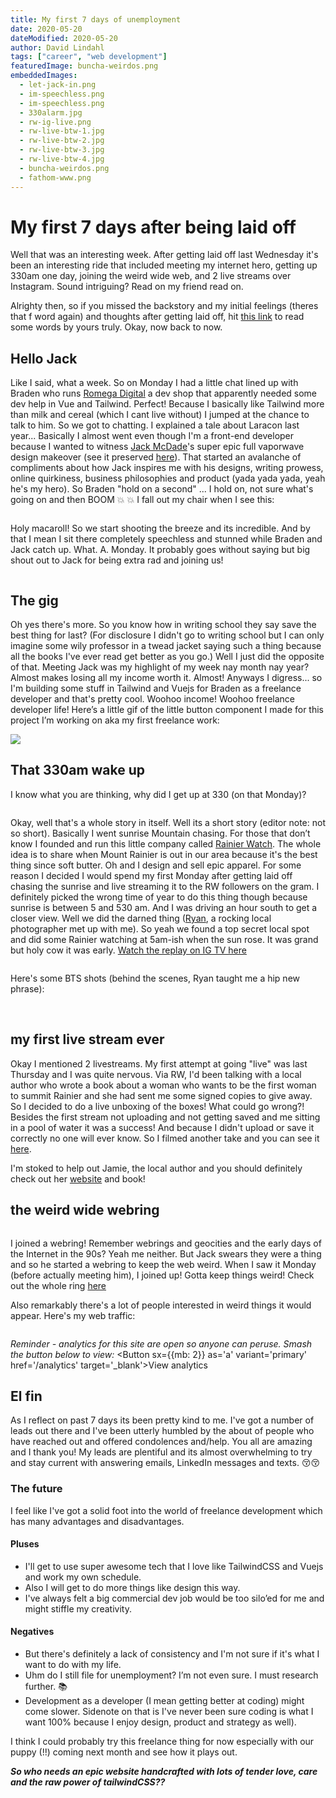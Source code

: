 ```yaml
---
title: My first 7 days of unemployment
date: 2020-05-20
dateModified: 2020-05-20
author: David Lindahl
tags: ["career", "web development"]
featuredImage: buncha-weirdos.png
embeddedImages:
  - let-jack-in.png
  - im-speechless.png
  - im-speechless.png
  - 330alarm.jpg
  - rw-ig-live.png
  - rw-live-btw-1.jpg
  - rw-live-btw-2.jpg
  - rw-live-btw-3.jpg
  - rw-live-btw-4.jpg
  - buncha-weirdos.png
  - fathom-www.png
---
```


# My first 7 days after being laid off
Well that was an interesting week. After getting laid off last Wednesday it's been an interesting ride that included meeting my internet hero, getting up 330am one day, joining the weird wide web, and 2 live streams over Instagram. Sound intriguing? Read on my friend read on.

Alrighty then, so if you missed the backstory and my initial feelings (theres that f word again) and thoughts after getting laid off, hit [this link](/posts/2020/05/day-1-unemployment/) to read some words by yours truly. Okay, now back to now.

## Hello Jack
Like I said, what a week. So on Monday I had a little chat lined up with Braden who runs [Romega Digital](https://romegadigital.com/) a dev shop that apparently needed some dev help in Vue and Tailwind. Perfect! Because I basically like Tailwind more than milk and cereal (which I cant live without) I jumped at the chance to talk to him. So we got to chatting. I explained a tale about Laracon last year... Basically I almost went even though I'm a front-end developer because I wanted to witness [Jack McDade](https://jackmcdade.com/)'s super epic full vaporwave design makeover (see it preserved [here](http://2019.laracon.us/)). That started an avalanche of compliments about how Jack inspires me with his designs, writing prowess, online quirkiness, business philosophies and product (yada yada yada, yeah he's my hero). So Braden "hold on a second" ... I hold on, not sure what's going on and then BOOM 💥 💥 I fall out my chair when I see this:

<Img fluid={props.embedded.image1.fluid} />

Holy macaroll! So we start shooting the breeze and its incredible. And by that I mean I sit there completely speechless and stunned while Braden and Jack catch up. What. A. Monday. It probably goes without saying but big shout out to Jack for being extra rad and joining us!

<Img fluid={props.embedded.image2.fluid} />

## The gig
Oh yes there's more. So you know how in writing school they say save the best thing for last? (For disclosure I didn't go to writing school but I can only imagine some wily professor in a twead jacket saying such a thing because all the books I've ever read get better as you go.) Well I just did the opposite of that. Meeting Jack was my highlight of my week nay month nay year? Almost makes losing all my income worth it. Almost! Anyways I digress... so I'm building some stuff in Tailwind and Vuejs for Braden as a freelance developer and that's pretty cool. Woohoo income! Woohoo freelance developer life!
Here’s a little gif of the little button component I made for this project I’m working on aka my first freelance work: 

<Image 
    src='https://i.imgur.com/Cwz0J6W.gif'
/>

## That 330am wake up
I know what you are thinking, why did I get up at 330 (on that Monday)?

<Img fixed={props.embedded.image4.fixed} />

Okay, well that's a whole story in itself. Well its a short story (editor note: not so short). Basically I went sunrise Mountain chasing. For those that don’t know I founded and run this little company called [Rainier Watch](https://rainierwatch.com). The whole idea is to share when Mount Rainier is out in our area because it's the best thing since soft butter. Oh and I design and sell epic apparel. For some reason I decided I would spend my first Monday after getting laid off chasing the sunrise and live streaming it to the RW followers on the gram. I definitely picked the wrong time of year to do this thing though because sunrise is between 5 and 530 am. And I was driving an hour south to get a closer view. Well we did the darned thing ([Ryan](https://instagram.com/rivryan_photography), a rocking local photographer met up with me). So yeah we found a top secret local spot and did some Rainier watching at 5am-ish when the sun rose. It was grand but holy cow it was early. [Watch the replay on IG TV here](https://www.instagram.com/tv/CAVInJ7jsnQ/)

<Img fixed={props.embedded.image5.fixed} />

Here's some BTS shots (behind the scenes, Ryan taught me a hip new phrase):

<Img fixed={props.embedded.image6.fixed} />
<Img fixed={props.embedded.image7.fixed} />
<Img fixed={props.embedded.image8.fixed} />
<Img fixed={props.embedded.image9.fixed} />


## my first live stream ever
Okay I mentioned 2 livestreams. My first attempt at going "live" was last Thursday and I was quite nervous. Via RW, I'd been talking with a local author who wrote a book about a woman who wants to be the first woman to summit Rainier and she had sent me some signed copies to give away. So I decided to do a live unboxing of the boxes! What could go wrong?! Besides the first stream not uploading and not getting saved and me sitting in a pool of water it was a success! And because I didn't upload or save it correctly no one will ever know. So I filmed another take and you can see it [here](https://www.instagram.com/tv/CAMOKT3AAd4/).

I'm stoked to help out Jamie, the local author and you should definitely check out her [website](https://jamiemcgillen.com/) and book!

## the weird wide webring

<Img fluid={props.embedded.image10.fluid} />

I joined a webring! Remember webrings and geocities and the early days of the Internet in the 90s? Yeah me neither. But Jack swears they were a thing and so he started a webring to keep the web weird. When I saw it Monday (before actually meeting him), I joined up! Gotta keep things weird! Check out the whole ring [here](https://weirdwidewebring.net/)

Also remarkably there's a lot of people interested in weird things it would appear. Here's my web traffic:

<Img fluid={props.embedded.image11.fluid} />


_Reminder - analytics for this site are open so anyone can peruse. Smash the button below to view:_
<Button 
    sx={{mb: 2}} 
    as='a' 
    variant='primary' 
    href='/analytics' 
    target='_blank'>View analytics
</Button>

## El fin
As I reflect on past 7 days its been pretty kind to me. I've got a number of leads out there and I've been utterly humbled by the about of people who have reached out and offered condolences and/help. You all are amazing and I thank you! My leads are plentiful and its almost overwhelming to try and stay current with answering emails,  LinkedIn messages and texts. 😚😚

### The future
I feel like I've got a solid foot into the world of freelance development which has many advantages and disadvantages.

#### Pluses
* I'll get to use super awesome tech that I love like TailwindCSS and Vuejs and work my own schedule.
* Also I will get to do more things like design this way.
* I've always felt a big commercial dev job would be too silo’ed for me and might stiffle my creativity.
#### Negatives
* But there's definitely a lack of consistency and I'm not sure if it's what I want to do with my life.
* Uhm do I still file for unemployment? I’m not even sure. I must research further. 📚
* Development as a developer (I mean getting better at coding) might come slower. Sidenote on that is I've never been sure coding is what I want 100% because I enjoy design, product and strategy as well).

I think I could probably try this freelance thing for now especially with our puppy (!!) coming next month and see how it plays out.

**_So who needs an epic website handcrafted with lots of tender love, care and the raw power of tailwindCSS??_**